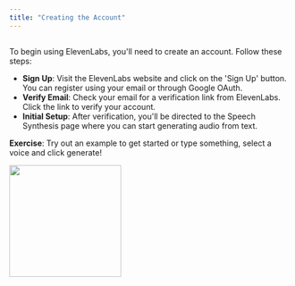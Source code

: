 ```yaml
---
title: "Creating the Account"
---
```


##

To begin using ElevenLabs, you'll need to create an account. Follow these steps:

- **Sign Up**: Visit the ElevenLabs website and click on the 'Sign Up' button. You can register using your email or through Google OAuth.
- **Verify Email**: Check your email for a verification link from ElevenLabs. Click the link to verify your account.
- **Initial Setup**: After verification, you'll be directed to the Speech Synthesis page where you can start generating audio from text.

**Exercise**: Try out an example to get started or type something, select a voice and click generate!

<Frame>
    <img height="200" src="/guides/images/account-creation.png" />
</Frame>